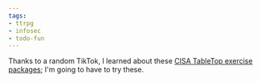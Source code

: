 ```yaml
---
tags:
- ttrpg
- infosec
- todo-fun
---
```

Thanks to a random TikTok, I learned about these [CISA TableTop exercise
packages][cisa-ttrpg]; I'm going to have to try these.

[cisa-ttrpg]: https://www.cisa.gov/resources-tools/services/cisa-tabletop-exercise-packages
